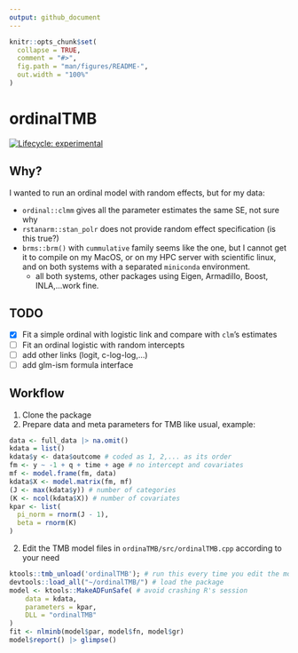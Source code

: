 ```yaml
---
output: github_document
---
```


<!-- README.md is generated from README.Rmd. Please edit that file -->

```r
knitr::opts_chunk$set(
  collapse = TRUE,
  comment = "#>",
  fig.path = "man/figures/README-",
  out.width = "100%"
)
```

# ordinalTMB 

<!-- badges: start -->
[![Lifecycle: experimental](https://img.shields.io/badge/lifecycle-experimental-orange.svg)](https://lifecycle.r-lib.org/articles/stages.html#experimental)
<!-- badges: end -->

## Why?

I wanted to run an ordinal model with random effects, but for my data:

- `ordinal::clmm` gives all the parameter estimates the same SE, not sure why
- `rstanarm::stan_polr` does not provide random effect specification (is this true?)
- `brms::brm()` with `cummulative` family seems like the one, but I cannot get it to compile on my MacOS, or on my HPC server with scientific linux, and on both systems with a separated `miniconda` environment.
  - all both systems, other packages using Eigen, Armadillo, Boost, INLA,...work fine.

## TODO

- [x] Fit a simple ordinal with logistic link and compare with `clm`'s estimates
- [ ] Fit an ordinal logistic with random intercepts
- [ ] add other links (logit, c-log-log,...)
- [ ] add glm-ism formula interface

## Workflow

1. Clone the package
1. Prepare data and meta parameters for TMB like usual, example:

```r
data <- full_data |> na.omit()
kdata = list()
kdata$y <- data$outcome # coded as 1, 2,... as its order
fm <- y ~ -1 + q + time + age # no intercept and covariates
mf <- model.frame(fm, data)
kdata$X <- model.matrix(fm, mf)
(J <- max(kdata$y)) # number of categories
(K <- ncol(kdata$X)) # number of covariates
kpar <- list(
  pi_norm = rnorm(J - 1),
  beta = rnorm(K)
)
```

2. Edit the TMB model files in `ordinaTMB/src/ordinalTMB.cpp` according to your need

```r
ktools::tmb_unload('ordinalTMB'); # run this every time you edit the model file
devtools::load_all("~/ordinalTMB/") # load the package
model <- ktools::MakeADFunSafe( # avoid crashing R's session
    data = kdata,
    parameters = kpar,
    DLL = "ordinalTMB"
)
fit <- nlminb(model$par, model$fn, model$gr)
model$report() |> glimpse()
```